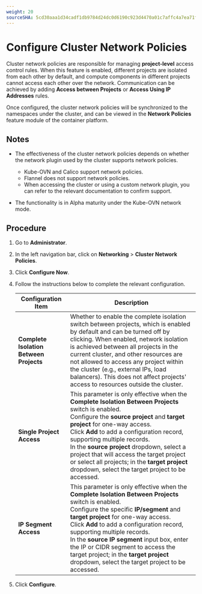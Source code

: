 ```yaml
---
weight: 20
sourceSHA: 5cd30aaa1d34cadf1db9784d24dc0d6190c923d4470a01c7affc4a7ea71f76ed
---
```


# Configure Cluster Network Policies

Cluster network policies are responsible for managing **project-level** access control rules. When this feature is enabled, different projects are isolated from each other by default, and compute components in different projects cannot access each other over the network. Communication can be achieved by adding **Access between Projects** or **Access Using IP Addresses** rules.

Once configured, the cluster network policies will be synchronized to the namespaces under the cluster, and can be viewed in the **Network Policies** feature module of the container platform.

## Notes

- The effectiveness of the cluster network policies depends on whether the network plugin used by the cluster supports network policies.

  - Kube-OVN and Calico support network policies.
  - Flannel does not support network policies.
  - When accessing the cluster or using a custom network plugin, you can refer to the relevant documentation to confirm support.

- The functionality is in Alpha maturity under the Kube-OVN network mode.

## Procedure

1. Go to **Administrator**.

2. In the left navigation bar, click on **Networking** > **Cluster Network Policies**.

3. Click **Configure Now**.

4. Follow the instructions below to complete the relevant configuration.

   | Configuration Item                      | Description                                                                                                                                                                                                                                                                                                                                                                                                                                                              |
   | --------------------------------------- | ------------------------------------------------------------------------------------------------------------------------------------------------------------------------------------------------------------------------------------------------------------------------------------------------------------------------------------------------------------------------------------------------------------------------------------------------------------------------ |
   | **Complete Isolation Between Projects** | Whether to enable the complete isolation switch between projects, which is enabled by default and can be turned off by clicking. When enabled, network isolation is achieved between all projects in the current cluster, and other resources are not allowed to access any project within the cluster (e.g., external IPs, load balancers). This does not affect projects' access to resources outside the cluster.                                                     |
   | **Single Project Access**               | This parameter is only effective when the **Complete Isolation Between Projects** switch is enabled.<br />Configure the **source project** and **target project** for one-way access.<br />Click **Add** to add a configuration record, supporting multiple records.<br />In the **source project** dropdown, select a project that will access the target project or select all projects; in the **target project** dropdown, select the target project to be accessed. |
   | **IP Segment Access**                   | This parameter is only effective when the **Complete Isolation Between Projects** switch is enabled.<br />Configure the specific **IP/segment** and **target project** for one-way access.<br />Click **Add** to add a configuration record, supporting multiple records.<br />In the **source IP segment** input box, enter the IP or CIDR segment to access the target project; in the **target project** dropdown, select the target project to be accessed.          |

5. Click **Configure**.
